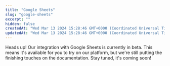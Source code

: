 ```yaml
---
title: "Google Sheets"
slug: "google-sheets"
excerpt: ""
hidden: false
createdAt: "Wed Mar 13 2024 15:28:46 GMT+0000 (Coordinated Universal Time)"
updatedAt: "Wed Mar 13 2024 15:28:46 GMT+0000 (Coordinated Universal Time)"
---
```

Heads up! Our integration with Google Sheets is currently in beta.  This means it's available for you to try on our platform, but we're still putting the finishing touches on the documentation. Stay tuned, it's coming soon!
